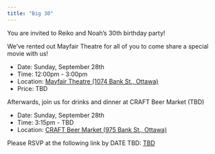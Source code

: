 ```yaml
---
title: "Big 30"
---
```


You are invited to Reiko and Noah's 30th birthday party!

We've rented out Mayfair Theatre for all of you to come share a special movie with us!

- Date: Sunday, September 28th
- Time: 12:00pm - 3:00pm
- Location: [Mayfair Theatre (1074 Bank St., Ottawa)](https://maps.app.goo.gl/wMstk2QzVtpYAZHE8)
- Price: TBD

Afterwards, join us for drinks and dinner at CRAFT Beer Market (TBD)

- Date: Sunday, September 28th
- Time: 3:15pm - TBD
- Location: [CRAFT Beer Market (975 Bank St., Ottawa)](https://maps.app.goo.gl/iUe5s1DhvgExHdeL8)

Please RSVP at the following link by DATE TBD: [TBD]()